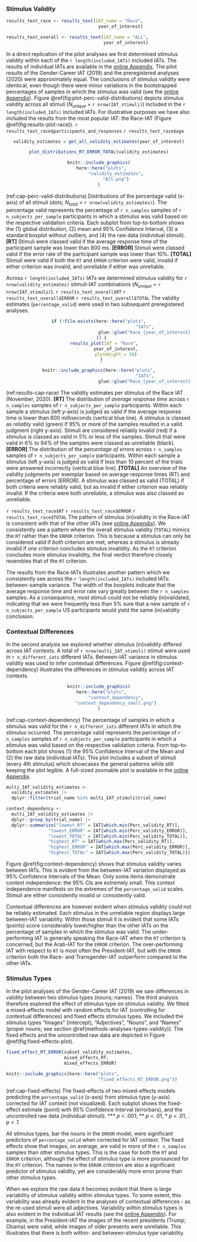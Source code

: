 
### Stimulus Validity

```r
results_text_race <- results_text(IAT_name = "Race",
                                   year_of_interest)

results_text_overall <- results_text(IAT_name = "ALL",
                                     year_of_interest)
```

In a direct replication of the pilot analyses we first determined stimulus validity within each of the `r length(included_IATs)` included IATs. The results of individual IATs are available in the [online Appendix](https://osf.io/dw23y/?view_only=25b62f307a1349e7883549b473091483). The pilot results of the Gender-Career IAT (2019) and the preregistered analyses (2020) were approximately equal. The conclusions of stimulus validity were identical, even though there were minor variations in the bootstrapped percentages of samples in which the stimulus was valid (see the [online Appendix](https://osf.io/dw23y/?view_only=25b62f307a1349e7883549b473091483)). Figure \@ref(fig:plot-perc-valid-distributions) depicts stimulus validity across all stimuli ($N_{unique}$ = `r nrow(IAT_stimuli)`) included in the `r length(included_IATs)` included IATs. For illustrative purposes we have also included the results from the most popular IAT: the Race-IAT (Figure \@ref(fig:results-plot-race)). `r results_text_race$participants_and_responses` `r results_text_race$age` 

<center>

```r
validity_estimates = get_all_validity_estimates(year_of_interest)

plot_distributions_RT_ERROR_TOTAL(validity_estimates)

knitr::include_graphics(
  here::here("plots",
             "validity_estimates",
             "All.png")
)
```

</center>

(ref:cap-perc-valid-distributions) Distributions of the percentage valid (x-axis) of all stimuli (dots; $N_{total}$ = `r nrow(validity_estimates)`). The percentage valid represents the percentage of `r n_samples` samples of `r n_subjects_per_sample` participants in which a stimulus was valid based on the respective validation criteria. Each subplot from top-to-bottom shows the (1) global distribution, (2) mean and 95% Confidence Interval, (3) a standard boxplot without outliers, and (4) the raw data (individual stimuli). **[RT]** Stimuli were classed valid if the average response time of the participant sample was lower than 800 ms. **[ERROR]** Stimuli were classed valid if the error rate of the participant sample was lower than 10%. **[TOTAL]** Stimuli were valid if both the `RT` and `ERROR` criterion were valid, invalid if either criterion was invalid, and unreliable if either was unreliable.

Across `r length(included_IATs)` IATs we determined stimulus validity for `r nrow(validity_estimates)` stimuli-IAT combinations ($N_{unique}$ = `r nrow(IAT_stimuli)`). `r results_text_overall$RT` `r results_text_overall$ERROR` `r results_text_overall$TOTAL` The validity estimates (`percentage_valid`) were used in two subsequent preregistered analyses.

<center>

```r
if (!file.exists(here::here("plots",
                                   "IATs",
                                   glue::glue("Race_{year_of_interest}.png"))
  )) {
    results_plot(IAT = "Race",
             year_of_interest,
             plotHeight = 50)
  }

knitr::include_graphics(here::here("plots",
                                   "IATs",
                                   glue::glue("Race_{year_of_interest}.png")))
```

</center>

(ref:results-cap-race) The validity estimates per stimulus of the Race IAT (November, 2020). **[RT]** The distribution of *average response time* across `r n_samples` samples of `r n_subjects_per_sample` participants. Within each sample a stimulus (left y-axis) is judged as valid if the average response time is lower than 800 milliseconds (vertical blue line). A stimulus is classed as *reliably* valid (green) if 95% or more of the samples resulted in a valid judgment (right y-axis). Stimuli are considered reliably invalid (red) if a stimulus is classed as valid in 5% or less of the samples. Stimuli that were valid in 6% to 94% of the samples were classed as unreliable (black). **[ERROR]** The distribution of the *percentage of errors* across `r n_samples` samples of `r n_subjects_per_sample` participants. Within each sample a stimulus (left y-axis) is judged as valid if less than 10 percent of the trials were answered incorrectly (vertical blue line). **[TOTAL]** An overview of the validity judgments per exemplar based on average response times (RT) and percentage of errors (ERROR). A stimulus was classed as valid (TOTAL) if both criteria were reliably valid, but as invalid if either criterion was reliably invalid. If the criteria were both unreliable, a stimulus was also classed as unreliable.

`r results_text_race$RT` `r results_text_race$ERROR` `r results_text_race$TOTAL` The pattern of stimulus (in)validity in the Race-IAT is consistent with that of the other IATs (see [online Appendix](https://osf.io/dw23y/?view_only=25b62f307a1349e7883549b473091483)). We consistently see a pattern where the overall stimulus validity (`TOTAL`) mimics the `RT` rather than the `ERROR` criterion. This is because a stimulus can only be considered valid if *both* criterion are met, whereas a stimulus is already invalid if *one* criterion concludes stimulus invalidity. As the `RT` criterion concludes more stimulus invalidity, the final verdict therefore closely resembles that of the `RT` criterion.

The results from the Race-IATs illustrates another pattern which we consistently see across the `r length(included_IATs)` included IATs: between-sample variance. The width of the boxplots indicate that the average response time and error rate vary greatly between the `r n_samples` samples. As a consequence, most stimuli could not be reliably (in)validated, indicating that we were frequently less than 5% sure that a new sample of `r n_subjects_per_sample` US participants would yield the same (in)validity conclusion. 

### Contextual Differences {#results-context-dependency}

In the second analysis we explored whether stimulus (in)validity differed across IAT contexts. A total of `r nrow(multi_IAT_stimuli)` stimuli were used in `r n_different_iats` different IATs. Between-IAT variance in stimulus validity was used to infer contextual differences. Figure \@ref(fig:context-dependency) illustrates the differences in stimulus validity across IAT contexts.

<center>

```r
knitr::include_graphics(
  here::here("plots",
             "context_dependency",
             "context_dependency_small.png")
)
```

</center>

(ref:cap-context-dependency) The percentage of samples in which a stimulus was valid for the `r n_different_iats` different IATs in which the stimulus occurred. The percentage valid represents the percentage of `r n_samples` samples of `r n_subjects_per_sample` participants in which a stimulus was valid based on the respective validation criteria. From top-to-bottom each plot shows (1) the 95% Confidence Interval of the Mean and (2) the raw data (individual IATs). This plot includes a subset of stimuli (every 4th stimulus) which showcases the general patterns while still keeping the plot legible. A full-sized zoomable plot is available in the [online Appendix](https://osf.io/dw23y/?view_only=25b62f307a1349e7883549b473091483).

```r
multi_IAT_validity_estimates <- 
  validity_estimates |> 
  dplyr::filter(trial_name %in% multi_IAT_stimuli$trial_name)

context_dependency <-
  multi_IAT_validity_estimates |>
  dplyr::group_by(trial_name) |>
  dplyr::summarize("lowest_RT" = IAT[which.min(Perc_validity_RT)],
                "lowest_ERROR" = IAT[which.min(Perc_validity_ERROR)],
                "lowest_TOTAL" = IAT[which.min(Perc_validity_TOTAL)],
                "highest_RT" = IAT[which.max(Perc_validity_RT)],
                "highest_ERROR" = IAT[which.max(Perc_validity_ERROR)],
                "highest_TOTAL" = IAT[which.max(Perc_validity_TOTAL)])
```

Figure \@ref(fig:context-dependency) shows that stimulus validity varies between IATs. This is evident from the between-IAT variation displayed as 95% Confidence Intervals of the Mean. Only some items demonstrate context independence: the 95% CIs are extremely small. This context independence manifests on the extremes of the `percentage_valid` scales. Stimuli are either consistently invalid or consistently valid. 

Contextual differences are however evident when stimulus validity could not be reliably estimated. Each stimulus in the unreliable region displays large between-IAT variability. Within those stimuli it is evident that some IATs (points) score considerably lower/higher than the other IATs on the percentage of samples in which the stimulus was valid. The under-performing IAT is generally speaking the Race-IAT when the `RT` criterion is concerned, but the Arab-IAT for the `ERROR` criterion. The over-performing IAT with respect to `RT` is most often the President-IAT, but with the `ERROR` criterion both the Race- and Transgender-IAT outperform compared to the other IATs.

### Stimulus Types

In the pilot analyses of the Gender-Career IAT (2019) we saw differences in validity between two stimulus types (nouns; names). The third analysis therefore explored the effect of stimulus type on stimulus validity. We fitted a mixed-effects model with random effects for IAT (controlling for contextual differences) and fixed effects stimulus types. We included the stimulus types "Images" (intercept), "Adjectives", "Nouns", and "Names" (proper nouns; see section \@ref(methods-analyses-types-validity)). The fixed effects and the uncontrolled raw data are depicted in Figure \@ref(fig:fixed-effects-plot).

```r
fixed_effect_RT_ERROR(subset_validity_estimates,
                      mixed_effects_RT,
                      mixed_effects_ERROR)

knitr::include_graphics(here::here("plots",
                                   "fixed_effects_RT_ERROR.png"))
```

(ref:cap-fixed-effects) The fixed-effects of two mixed-effects models predicting the `percentage_valid` (x-axis) from stimulus type (y-axis) corrected for IAT context (not visualized). Each subplot shows the fixed-effect estimate (point) with 95% Confidence Interval (errorbars), and the uncontrolled raw data (individual stimuli). *** $p$ < .001; ** $p$ < .01, * $p$ < .01, . $p$ < .1

All stimulus types, bar the nouns in the `ERROR` model, were significant predictors of `percentage_valid` when corrected for IAT context. The fixed effects show that images, on average, are valid in more of the `r n_samples` samples than other stimulus types. This is the case for both the `RT` and `ERROR` criterion, although the effect of stimulus type is more pronounced for the `RT` criterion. The names in the `ERROR` criterion are also a significant predictor of stimulus validity, yet are considerably more error prone than other stimulus types.

When we explore the raw data it becomes evident that there is large variability of stimulus validity within stimulus types. To some extent, this variability was already evident in the analyses of contextual differences - as the re-used stimuli were all adjectives. Variability within stimulus types is also evident in the individual IAT results (see the [online Appendix](https://osf.io/dw23y/?view_only=25b62f307a1349e7883549b473091483)). For example, in the President-IAT the images of the recent presidents (Trump; Obama) were valid, while images of older presents were unreliable. This illustrates that there is both within- and between-stimulus type variability.

